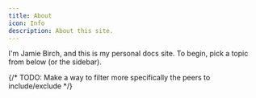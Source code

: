 ```yaml
---
title: About
icon: Info
description: About this site.
---
```


I'm Jamie Birch, and this is my personal docs site. To begin, pick a topic from below (or the sidebar).

{/* TODO: Make a way to filter more specifically the peers to include/exclude */}

<DocsCategory peerType="folder" />

